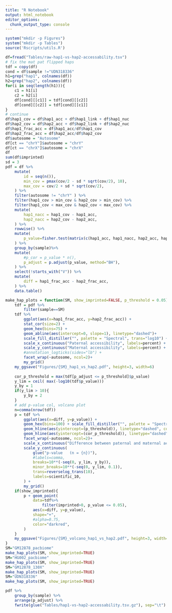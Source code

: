```yaml
---
title: "R Notebook"
output: html_notebook
editor_options: 
  chunk_output_type: console
---
```


```r
system("mkdir -p Figures")
system("mkdir -p Tables")
source('Rscripts/utils.R')
```

```r
df=fread("Tables/raw-hap1-vs-hap2-accessability.tsv")
# fix the mat pat flipped haps
tdf = copy(df)
cond = df$sample !="UDN318336"
h1=grep("hap1", colnames(df))
h2=grep("hap2", colnames(df))
for(i in seq(length(h1))){
    c1 = h1[i]
    c2 = h2[i]
    df[cond][[c1]] = tdf[cond][[c2]]
    df[cond][[c2]] = tdf[cond][[c1]]
}
# continue 
df$hap1_cov = df$hap1_acc + df$hap1_link + df$hap1_nuc
df$hap2_cov = df$hap2_acc + df$hap2_link + df$hap2_nuc
df$hap1_frac_acc = df$hap1_acc/df$hap1_cov
df$hap2_frac_acc = df$hap2_acc/df$hap2_cov
df$autosome = "Autosome"
df[ct == "chrY"]$autosome = "chrY"
df[ct == "chrX"]$autosome = "chrX"
df
sum(df$imprinted)
sd = 3
pdf = df %>%
    mutate(
        id = seq(n()),
        min_cov = pmax(cov/2 - sd * sqrt(cov/2), 10),
        max_cov = cov/2 + sd * sqrt(cov/2),
    ) %>%
    filter(autosome != "chrY" ) %>%
    filter(hap1_cov > min_cov & hap2_cov > min_cov) %>%
    filter(hap1_cov < max_cov & hap2_cov < max_cov) %>%
    mutate(
        hap1_nacc = hap1_cov - hap1_acc,
        hap2_nacc = hap2_cov - hap2_acc,
    ) %>%
    rowwise() %>%
    mutate(
        p_value=fisher.test(matrix(c(hap1_acc, hap1_nacc, hap2_acc, hap2_nacc),nrow=2))$p.value
    ) %>%
    group_by(sample)%>%
    mutate(
        #p_cor = p_value * n(),
        p_adjust = p.adjust(p_value, method="BH"),
    ) %>%
    select(!starts_with("V")) %>%
    mutate(
        diff = hap1_frac_acc - hap2_frac_acc,
    ) %>%
    data.table()
```

```r
make_hap_plots = function(SM, show_imprinted=FALSE, p_threshold = 0.05){
    tdf = pdf %>%
        filter(sample==SM) 
    tdf %>%
        ggplot(aes(x=hap1_frac_acc, y=hap2_frac_acc)) +
        stat_cor(size=2) +
        geom_hex(bins=75) +
        geom_abline(aes(intercept=0, slope=1), linetype="dashed")+
        scale_fill_distiller("", palette = "Spectral", trans="log10") +
        scale_x_continuous("Paternal accessibility", labels=percent) +
        scale_y_continuous("Maternal accessibility", labels=percent) +
        #annotation_logticks(sides="lb") +
        facet_wrap(~autosome, ncol=2)+
        my_grid()
    my_ggsave("Figures/{SM}_hap1_vs_hap2.pdf", height=3, width=6)
    
    cor_p_threshold = max(tdf[p_adjust <= p_threshold]$p_value)
    y_lim = ceil( max(-log10(tdf$p_value)))
    y_by = 1 
    if(y_lim > 10){
        y_by = 2
    }
    # add p-value col, volcano plot
    n=comma(nrow(tdf))
    p = tdf %>%
        ggplot(aes(x=diff, y=p_value)) +
        geom_hex(bins=100) + scale_fill_distiller("", palette = "Spectral", trans="log10") +
        geom_hline(aes(yintercept=(p_threshold)), linetype="dashed", color="darkblue")+
        geom_hline(aes(yintercept=(cor_p_threshold)), linetype="dashed", color="darkred")+
        facet_wrap(~autosome, ncol=2)+
        scale_x_continuous("Difference between paternal and maternal accessibility", labels=percent) +
        scale_y_continuous(
            glue("p-value   (n = {n})"), 
            #labels=comma,
            breaks=10**(-seq(0, y_lim, y_by)),
            minor_breaks=10**(-seq(0, y_lim, 0.1)),
            trans=reverselog_trans(10),
            labels=scientific_10,
        ) + 
        my_grid()
    if(show_imprinted){
        p + geom_point(
            data=tdf%>% 
                filter(imprinted>0, p_value <= 0.05),
            aes(x=diff, y=p_value),
            shape="+",
            #alpha=0.75,
            color="darkred",
        )
    }
    my_ggsave("Figures/{SM}_volcano_hap1_vs_hap2.pdf", height=3, width=5)
}
SM="GM12878_pacbiome"
make_hap_plots(SM, show_imprinted=TRUE)
SM="HG002_pacbiome"
make_hap_plots(SM, show_imprinted=TRUE)
SM="GM12878_130X"
make_hap_plots(SM, show_imprinted=TRUE)
SM="UDN318336"
make_hap_plots(SM, show_imprinted=TRUE)
```

```r
pdf %>% 
    group_by(sample) %>%
    arrange(p_adjust) %>% 
    fwrite(glue("Tables/hap1-vs-hap2-accessability.tsv.gz"), sep="\t")
```

